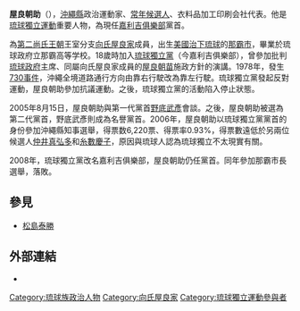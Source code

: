{{blpunsourced|time=2019-05-24T12:33:14+00:00}}
{{japanese|japanese=屋良 朝助|kana=やら ちょうすけ|romaji=Yara Chōsuke}}
'''屋良朝助'''（{{bd|1952年|1月14日|}}），[[沖繩縣|沖繩縣]]政治運動家、[[常年候選人|常年候選人]]、衣料品加工印刷会社代表。他是[[琉球獨立運動|琉球獨立運動]]重要人物，為現任[[嘉利吉俱樂部|嘉利吉俱樂部]]黨首。

為[[第二尚氏王朝|第二尚氏王朝]]王室分支[[向氏屋良家|向氏屋良家]]成員，出生[[美國統治琉球時期|美國治下琉球]]的[[那霸市|那霸市]]，畢業於琉球政府立那霸高等学校。18歲時加入[[琉球獨立黨|琉球獨立黨]]（今嘉利吉俱樂部），曾參加批判[[琉球政府|琉球政府]]主席、同屬向氏屋良家成員的[[屋良朝苗|屋良朝苗]]施政方針的演講。1978年，發生[[730_(交通)|730事件]]，沖繩全境道路通行方向由靠右行駛改為靠左行駛。琉球獨立黨發起反對運動，屋良朝助參加抗議運動。之後，琉球獨立黨的活動陷入停止狀態。

2005年8月15日，屋良朝助與第一代黨首[[野底武彥|野底武彥]]會談。之後，屋良朝助被選為第二代黨首，野底武彥則成為名譽黨首。2006年，屋良朝助以琉球獨立黨黨首的身份參加沖繩縣知事選舉，得票数6,220票、得票率0.93%，得票數遠低於另兩位候選人[[仲井真弘多|仲井真弘多]]和[[糸數慶子|糸數慶子]]，原因與琉球人認為琉球獨立不太現實有關。

2008年，琉球獨立黨改名嘉利吉俱樂部，屋良朝助仍任黨首。同年參加那霸市長選舉，落敗。
==參見==
*[[松島泰勝|松島泰勝]]
==外部連結==
* {{Twitter|YaraChosuke|屋良朝助}}
{{DEFAULTSORT:Yara Chosuke}}
[[Category:琉球族政治人物|Category:琉球族政治人物]]
[[Category:向氏屋良家|Category:向氏屋良家]]
[[Category:琉球獨立運動參與者|Category:琉球獨立運動參與者]]